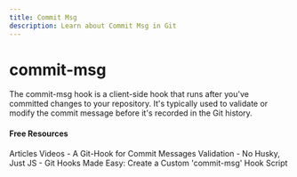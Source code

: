 ```yaml
---
title: Commit Msg
description: Learn about Commit Msg in Git
---
```


# commit-msg

The commit-msg hook is a client-side hook that runs after you've committed changes to your repository. It's typically used to validate or modify the commit message before it's recorded in the Git history.

#### Free Resources




<Tabs defaultValue="video">
<TabsList>
<TabsTrigger value="article">Articles</TabsTrigger>
<TabsTrigger value="video">Videos</TabsTrigger>
</TabsList>

<TabsContent value="article">
- <Link href="https://dev.to/mbarzeev/a-git-hook-for-commit-messages-validation-no-husky-just-js-1hni">A Git-Hook for Commit Messages Validation - No Husky, Just JS</Link>
</TabsContent>
<TabsContent value="video">
- <Link href="https://www.youtube.com/watch?v=yH1lBm5t97s">Git Hooks Made Easy: Create a Custom 'commit-msg' Hook Script</Link>
</TabsContent>
</Tabs>

